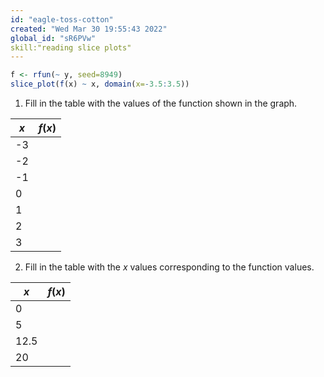 ```yaml
---
id: "eagle-toss-cotton"
created: "Wed Mar 30 19:55:43 2022"
global_id: "sR6PVw"
skill:"reading slice plots"
---
```



```r
f <- rfun(~ y, seed=8949)
slice_plot(f(x) ~ x, domain(x=-3.5:3.5))
```

1. Fill in the table with the values of the function shown in the graph.

$x$     |   $f(x)$
--------|----------
-3      |
-2      |
-1      |
0       |
1       |
2       |
3       | 

2. Fill in the table with the $x$ values corresponding to the function values.

$x$     |   $f(x)$
--------|----------
        |  0
        |  5
        |  12.5
        |  20
        
